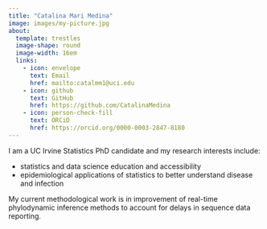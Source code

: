 ```yaml
---
title: "Catalina Mari Medina"
image: images/my-picture.jpg
about: 
  template: trestles
  image-shape: round
  image-width: 16em
  links:
    - icon: envelope
      text: Email
      href: mailto:catalmm1@uci.edu
    - icon: github
      text: GitHub
      href: https://github.com/CatalinaMedina
    - icon: person-check-fill
      text: ORCiD
      href: https://orcid.org/0000-0003-2847-8180
---
```


I am a UC Irvine Statistics PhD candidate and my research interests include:

-   statistics and data science education and accessibility
-   epidemiological applications of statistics to better understand disease and infection

My current methodological work is in improvement of real-time phylodynamic inference methods to account for delays in sequence data reporting.
